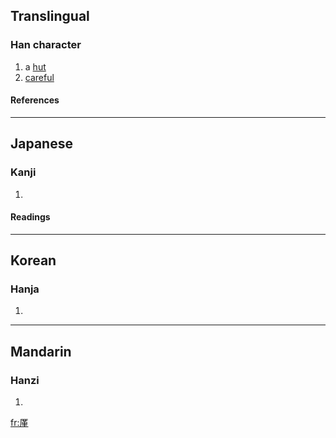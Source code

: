 ==Translingual==
===Han character===
{{Han char|rn=27|rad=厂|as=11|sn=13|four=|canj=一廿中一 (MTLM)}}
# a [[hut]]
# [[careful]]
====References====
{{Han ref|kx=0162.390|dkj=03007|dj=0370.180|hdz=10077.030|uh=53AA|ud=21418}}
----
==Japanese==
===Kanji===
{{ja-kanji|grade=|rs=厂11}}
# {{defn|Japanese}} 
====Readings====
{{ja-readings|on=[[きん]] (kin), [[ごん]] (gon)|kun=[[こや]] (koya)}}
----
==Korean==
===Hanja===
{{ko-hanja|hangeul=근|rv=geun|mr=kŭn}}
# {{defn|Korean}}
----
==Mandarin==
===Hanzi===
{{cmn-hanzi|pin=[[qín]] ([[qin2]])|wg=ch'in<sup>2</sup>}}
# {{defn|Mandarin}}

[[fr:厪]]